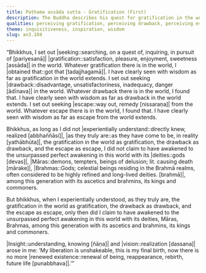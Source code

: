 ```yaml
---
title: Paṭhama assāda sutta - Gratification (First)
description: The Buddha describes his quest for gratification in the world, drawback in the world, and the escape from it. He subsequently experientially realized gratification, drawback, and escape as they truly are, leading to his unshakable liberation.
qualities: perceiving gratification, perceiving drawback, perceiving escape, insight, vision
theme: inquisitiveness, inspiration, wisdom
slug: an3.104
---
```


“Bhikkhus, I set out |seeking::searching, on a quest of, inquiring, in pursuit of [pariyesanā]| |gratification::satisfaction, pleasure, enjoyment, sweetness [assāda]| in the world. Whatever gratification there is in the world, I |obtained that::got that [tadajjhagamā]|. I have clearly seen with wisdom as far as gratification in the world extends. I set out seeking |drawback::disadvantage, unsatisfactoriness, inadequacy, danger [ādīnava]| in the world. Whatever drawback there is in the world, I found that. I have clearly seen with wisdom as far as drawback in the world extends. I set out seeking |escape::way out, remedy [nissaraṇa]| from the world. Whatever escape there is in the world, I found that. I have clearly seen with wisdom as far as escape from the world extends.

Bhikkhus, as long as I did not |experientially understand::directly knew, realized [abbhaññāsi]|, |as they truly are::as they have come to be, in reality [yathābhūta]|, the gratification in the world as gratification, the drawback as drawback, and the escape as escape, I did not claim to have awakened to the unsurpassed perfect awakening in this world with its |deities::gods [devas]|, |Māras::demons, tempters, beings of delusion; lit. causing death [mārake]|, |Brahmas::Gods; celestial beings residing in the Brahmā realms, often considered to be highly refined and long-lived deities. [brahmā]|, among this generation with its ascetics and brahmins, its kings and commoners.

But bhikkhus, when I experientially understood, as they truly are, the gratification in the world as gratification, the drawback as drawback, and the escape as escape, only then did I claim to have awakened to the unsurpassed perfect awakening in this world with its deities, Māras, Brahmas, among this generation with its ascetics and brahmins, its kings and commoners.

|Insight::understanding, knowing [ñāṇa]| and |vision::realization [dassana]| arose in me: ‘My liberation is unshakeable, this is my final birth, now there is no more |renewed existence::renewal of being, reappearance, rebirth, future life [punabbhava]|.’”